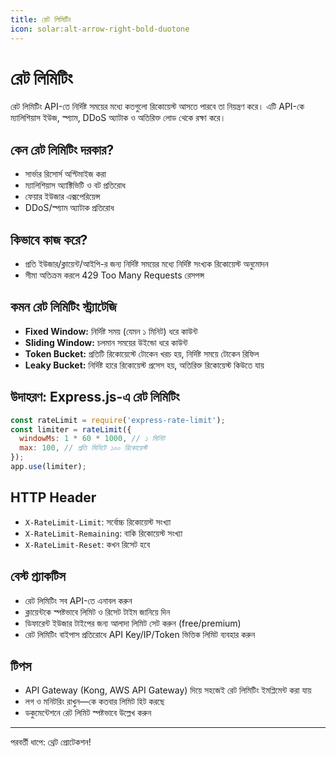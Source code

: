 ```yaml
---
title: রেট লিমিটিং
icon: solar:alt-arrow-right-bold-duotone
---
```


# রেট লিমিটিং

রেট লিমিটিং API-তে নির্দিষ্ট সময়ের মধ্যে কতগুলো রিকোয়েস্ট আসতে পারবে তা নিয়ন্ত্রণ করে। এটি API-কে ম্যালিশিয়াস ইউজ, স্প্যাম, DDoS অ্যাটাক ও অতিরিক্ত লোড থেকে রক্ষা করে।

## কেন রেট লিমিটিং দরকার?
- সার্ভার রিসোর্স অপ্টিমাইজ করা
- ম্যালিশিয়াস অ্যাক্টিভিটি ও বট প্রতিরোধ
- ফেয়ার ইউজার এক্সপেরিয়েন্স
- DDoS/স্প্যাম অ্যাটাক প্রতিরোধ

## কিভাবে কাজ করে?
- প্রতি ইউজার/ক্লায়েন্ট/আইপি-র জন্য নির্দিষ্ট সময়ের মধ্যে নির্দিষ্ট সংখ্যক রিকোয়েস্ট অনুমোদন
- সীমা অতিক্রম করলে 429 Too Many Requests রেসপন্স

## কমন রেট লিমিটিং স্ট্র্যাটেজি
- **Fixed Window:** নির্দিষ্ট সময় (যেমন ১ মিনিট) ধরে কাউন্ট
- **Sliding Window:** চলমান সময়ের উইন্ডো ধরে কাউন্ট
- **Token Bucket:** প্রতিটি রিকোয়েস্টে টোকেন খরচ হয়, নির্দিষ্ট সময়ে টোকেন রিফিল
- **Leaky Bucket:** নির্দিষ্ট হারে রিকোয়েস্ট প্রসেস হয়, অতিরিক্ত রিকোয়েস্ট কিউতে যায়

## উদাহরণ: Express.js-এ রেট লিমিটিং
```js
const rateLimit = require('express-rate-limit');
const limiter = rateLimit({
  windowMs: 1 * 60 * 1000, // ১ মিনিট
  max: 100, // প্রতি মিনিটে ১০০ রিকোয়েস্ট
});
app.use(limiter);
```

## HTTP Header
- `X-RateLimit-Limit`: সর্বোচ্চ রিকোয়েস্ট সংখ্যা
- `X-RateLimit-Remaining`: বাকি রিকোয়েস্ট সংখ্যা
- `X-RateLimit-Reset`: কখন রিসেট হবে

## বেস্ট প্র্যাকটিস
- রেট লিমিটিং সব API-তে এনাবল করুন
- ক্লায়েন্টকে স্পষ্টভাবে লিমিট ও রিসেট টাইম জানিয়ে দিন
- ডিফারেন্ট ইউজার টাইপের জন্য আলাদা লিমিট সেট করুন (free/premium)
- রেট লিমিটিং বাইপাস প্রতিরোধে API Key/IP/Token ভিত্তিক লিমিট ব্যবহার করুন

## টিপস
- API Gateway (Kong, AWS API Gateway) দিয়ে সহজেই রেট লিমিটিং ইমপ্লিমেন্ট করা যায়
- লগ ও মনিটরিং রাখুন—কে কতবার লিমিট হিট করছে
- ডকুমেন্টেশনে রেট লিমিট স্পষ্টভাবে উল্লেখ করুন

---

পরবর্তী ধাপে: থ্রেট প্রোটেকশন!
